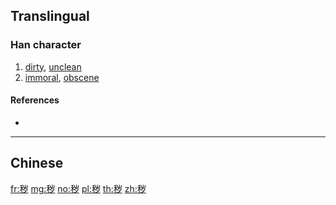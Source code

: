 {{character info/new}}
{{also|穢}}
==Translingual==

===Han character===
{{Han char|rn=115|rad=禾|as=06|sn=11|four=|canj=HDUNI}}

# [[dirty]], [[unclean]]
# [[immoral]], [[obscene]]

====References====
* {{Han ref|kx=0853.081|hdz=42603.060|uh=79FD|ud=31229}}

----

==Chinese==
{{zh-see|穢}}

[[fr:秽]]
[[mg:秽]]
[[no:秽]]
[[pl:秽]]
[[th:秽]]
[[zh:秽]]